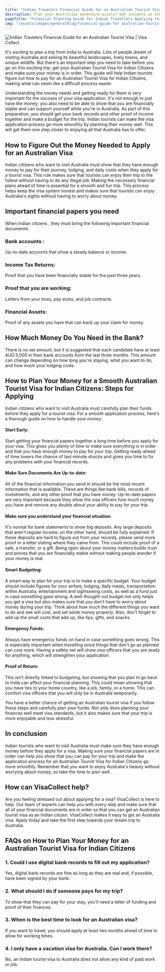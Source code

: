 ```yaml
---
title: "Indian Travelers Financial Guide for an Australian Tourist Visa."
description: Plan your Australian adventure wisely! Get insights on Indian Travellers Financial Planning Guide Applying for an Australian Tourist Visa.
pageTitle: "Financial Planning Guide for Indian Travellers Applying for an Australian Tourist Visa"
img: "/assets/images/generalBlog/financial-guide-for australian-tourist-visa.webp"
---
```


<BlogContentHero className="mt-0">
    <img
        src="/assets/images/generalBlog/financial-guide-for australian-tourist-visa.webp"
        alt="Indian Travelers Financial Guide for an Australian Tourist Visa | Visa Collect"
    />
</BlogContentHero>

It's exciting to plan a trip from India to Australia. Lots of people dream of visiting Australia and seeing its beautiful landscapes, lively towns, and unique wildlife. But there's an important step you need to take before you go on this exciting trip: get your Australian Tourist Visa for Indian Citizens and make sure your money is in order. This guide will help Indian tourists figure out how to pay for an Australian Tourist Visa for Indian Citizens, making what can seem like a difficult process easier.

Understanding the money needs and getting ready for them is very important for the success of your visa application. It's not enough to just have the money; you also need to be able to show that you are financially stable and can support yourself while you're in Australia. As part of this preparation, you should get your bank records and other proof of income together and make a budget for the trip. Indian tourists can make the visa application process go more smoothly by planning their money well. This will get them one step closer to enjoying all that Australia has to offer.

## How to Figure Out the Money Needed to Apply for an Australian Visa

Indian citizens who want to visit Australia must show that they have enough money to pay for their journey, lodging, and daily costs when they apply for a tourist visa. This rule makes sure that tourists can enjoy their trip to the fullest without having to do any illegal job. Making the necessary financial plans ahead of time is essential for a smooth and fun trip. This process helps keep the visa system honest and makes sure that tourists can enjoy Australia's sights without having to worry about money.

## Important financial papers you need

When Indian citizens <LinkText text="apply for an Australian tourist visa" href="/au"/> , they must bring the following important financial documents:

### Bank accounts :

Up-to-date accounts that show a steady balance or income.

### Income Tax Returns:

Proof that you have been financially stable for the past three years.

### Proof that you are working:

Letters from your boss, pay stubs, and job contracts.

### Financial Assets:

Proof of any assets you have that can back up your claim for money.

## How Much Money Do You Need in the Bank?

There is no set amount, but it is suggested that each candidate have at least AUD 5,000 in their bank accounts from the last three months. This amount can change depending on how long you're staying, what you want to do, and how much your lodging costs.

## How to Plan Your Money for a Smooth Australian Tourist Visa for Indian Citizens: Steps for Applying

Indian citizens who want to visit Australia must carefully plan their funds before they apply for a tourist visa. For a smooth application process, here's a thorough guide on how to handle your money:

#### Start Early:

Start getting your financial papers together a long time before you apply for your visa. This gives you plenty of time to make sure everything is in order and that you have enough money to pay for your trip. Getting ready ahead of time lowers the chance of last-minute shocks and gives you time to fix any problems with your financial records.

#### Make Sure Documents Are Up-to-date:

All of the financial information you send in should be the most recent information that is available. These are things like bank bills, records of investments, and any other proof that you have money. Up-to-date papers are very important because they show the visa officers how much money you have and remove any doubts about your ability to pay for your trip.

#### Make sure you understand your financial situation:

It's normal for bank statements to show big deposits. Any large deposits that aren't regular income, on the other hand, should be fully explained. If these deposits are hard to figure out from your records, please send more proof or a letter stating where they came from. This could include proof of a sale, a transfer, or a gift. Being open about your money matters builds trust and proves that you are financially stable without making people wonder if your money is real.

#### Smart Budgeting:

A smart way to plan for your trip is to make a specific budget. Your budget should include figures for your airfare, lodging, daily meals, transportation within Australia, entertainment and sightseeing costs, as well as a fund just in case something goes wrong. A well-thought-out budget not only helps you get a visa but also makes sure that you don't have to worry about money during your trip. Think about how much the different things you want to do and see will cost, and set aside money properly. Also, don't forget to add up the small costs that add up, like tips, gifts, and snacks.

#### Emergency Funds:

Always have emergency funds on hand in case something goes wrong. This is especially important when travelling since things that don't go as planned can cost more. Having a safety net will show visa officers that you are ready for anything, which will strengthen your application.

#### Proof of Return:

This isn't directly linked to budgeting, but showing that you plan to go back to India can affect your financial planning. This could mean showing that you have ties to your home country, like a job, family, or a home. This can comfort visa officers that you will only be in Australia temporarily.

You have a better chance of getting an Australian tourist visa if you follow these steps and carefully plan your funds. Not only does planning your finances well meet visa standards, but it also makes sure that your trip is more enjoyable and less stressful.

## In conclusion

Indian tourists who want to visit Australia must make sure they have enough money before they apply for a visa. Making sure your financial papers are in order can help you show that you can pay for your trip and make the application process for an Australian Tourist Visa for Indian Citizens go more smoothly. Remember that you want to enjoy Australia's beauty without worrying about money, so take the time to plan well.

## How can VisaCollect help?

Are you feeling stressed out about applying for a visa? VisaCollect is here to help. Our team of experts can help you with every step and make sure that all of your financial documents are in order so that you can get an Australian tourist visa as an Indian citizen. VisaCollect makes it easy to get an Australia visa. Apply today and take the first step towards your dream trip to Australia.

## FAQs on How to Plan Your Money for an Australian Tourist Visa for Indian Citizens

### 1. Could I use digital bank records to fill out my application?

Yes, digital bank records are fine as long as they are real and, if possible, have been signed by your bank.

### 2. What should I do if someone pays for my trip?

To show that they can pay for your stay, you'll need a letter of funding and proof of their finances.

### 3. When is the best time to look for an Australian visa?

If you want to travel, you should apply at least two months ahead of time to allow for working times.

### 4. I only have a vacation visa for Australia. Can I work there?

No, an Indian tourist visa to Australia does not allow any kind of paid work or job.
